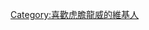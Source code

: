 {{Userbox
  |border-c = black
  |border-s = 1
  |id-c     = black
  |id-s     = 12
  |id-fc    = red
  |info-c   = white
  |info-s   = 9
  |info-fc  = #000000
  |id       = Die Hard
  |info     = 這個用戶喜歡'''-{zh-tw:[[終極警探]]; zh-cn:[[虎胆龙威]]; zh-hk:[[虎膽龍威]]}-'''電影系列。
}}
<includeonly>[[Category:喜歡虎膽龍威的維基人]]</includeonly>